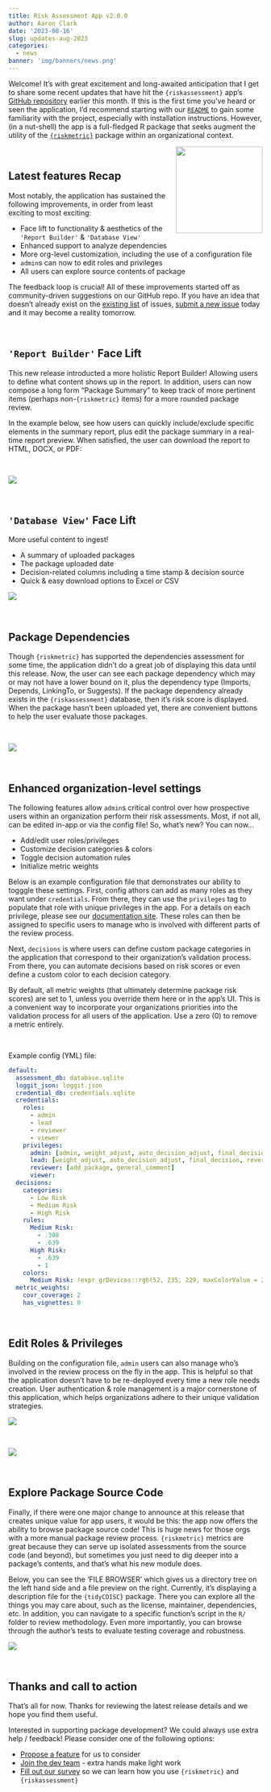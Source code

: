 ```yaml
---
title: Risk Assessment App v2.0.0
author: Aaron Clark
date: '2023-08-16'
slug: updates-aug-2023
categories: 
  - news
banner: 'img/banners/news.png'
---
```


Welcome! It's with great excitement and long-awaited anticipation that I get to share some recent updates that have hit the `{riskassessment}` app's [GitHub repository](https://github.com/pharmaR/riskassessment) earlier this month. If this is the first time you've heard or seen the application, I'd recommend starting with our [`README`](https://github.com/pharmaR/riskassessment#readme) to gain some familiarity with the project, especially with installation instructions. However, (in a nut-shell) the app is a full-fledged R package that seeks augment the utility of the [`{riskmetric}`](https://github.com/pharmaR/riskmetric) package within an organizational context.

<!-- to render html in RStudio, I used the following filepath: -->
<!-- ../../static/blog/2023-08-16-riskassessment-new-release-updates_files/riskassessment_logo.png -->

<a href='https://bit.ly/raa_docs'><img src="/blog/2023-08-16-riskassessment-new-release-updates_files/riskassessment_logo.png" align="right" height="172" style="float:right; height:172px;"/></a>



<br>

## Latest features Recap

Most notably, the application has sustained the following improvements, in order from least exciting to most exciting:

* Face lift to functionality & aesthetics of the `'Report Builder'` & `'Database View'`
* Enhanced support to analyze dependencies
* More org-level customization, including the use of a configuration file 
* `admin`s can now to edit roles and privileges
* All users can explore source contents of package

The feedback loop is crucial! All of these improvements started off as community-driven suggestions on our GitHub repo. If you have an idea that doesn't already exist on the [existing list](https://github.com/pharmaR/riskassessment/issues) of issues, [submit a new issue](https://github.com/pharmaR/riskassessment/issues/new) today and it may become a reality tomorrow.


<br>


## `'Report Builder'` Face Lift

This new release introducted a more holistic Report Builder! Allowing users to define what content shows up in the report. In addition, users can now compose a long form "Package Summary" to keep track of more pertinent items (perhaps non-`{riskmetric}` items) for a more rounded package review.

In the example below, see how users can quickly include/exclude specific elements in the summary report, plus edit the package summary in a real-time report preview. When satisfied, the user can download the report to HTML, DOCX, or PDF:

<br>

  
![](/blog/2023-08-16-riskassessment-new-release-updates_files/report_builder.gif)



<br>

## `'Database View'` Face Lift 

More useful content to ingest!

  * A summary of uploaded packages
  * The package uploaded date
  * Decision-related columns including a time stamp & decision source
  * Quick & easy download options to Excel or CSV


![](/blog/2023-08-16-riskassessment-new-release-updates_files/uploaded_pkgs.png)




<br>

## Package Dependencies

Though `{riskmetric}` has supported the dependencies assessment for some time, the application didn't do a great job of displaying this data until this release. Now, the user can see each package dependency which may or may not have a lower bound on it, plus the dependency type (Imports, Depends, LinkingTo, or Suggests). If the package dependency already exists in the `{riskassessment}` database, then it's risk score is displayed. When the package hasn't been uploaded yet, there are convenient buttons to help the user evaluate those packages.

<br>

![](/blog/2023-08-16-riskassessment-new-release-updates_files/dependencies.png)






<br>

## Enhanced organization-level settings


The following features allow `admin`s critical control over how prospective users within an organization perform their risk assessments. Most, if not all, can be edited in-app or via the config file! So, what's new? You can now...

* Add/edit user roles/privileges
* Customize decision categories & colors
* Toggle decision automation rules
* Initialize metric weights

Below is an example configuration file that demonstrates our ability to togggle these settings. First, config athors can add as many roles as they want under `credentials`. From there, they can use the `privileges` tag to populate that role with unique privileges in the app. For a details on each privilege, please see our [documentation site](https://pharmar.github.io/riskassessment/articles/User_Roles_and_Privileges.html#privileges). These roles can then be assigned to specific users to manage who is involved with different parts of the review process.

Next, `decisions` is where users can define custom package categories in the application that correspond to their organization's validation process. From there, you can automate decisions based on risk scores or even define a custom color to each decision category.

By default, all metric weights (that ultimately determine package risk scores) are set to 1, unless you override them here or in the app's UI. This is a convenient way to incorporate your organizations priorities into the validation process for all users of the application. Use a zero (0) to remove a metric entirely.

<br>

Example config (YML) file:

```yml
default:
  assessment_db: database.sqlite
  loggit_json: loggit.json
  credential_db: credentials.sqlite
  credentials:
    roles:
      - admin
      - lead
      - reviewer
      - viewer
    privileges:
      admin: [admin, weight_adjust, auto_decision_adjust, final_decision, revert_decision, add_package, delete_package, overall_comment, general_comment]
      lead: [weight_adjust, auto_decision_adjust, final_decision, revert_decision, add_package, delete_package, overall_comment, general_comment]
      reviewer: [add_package, general_comment]
      viewer:
  decisions:
    categories:
      - Low Risk
      - Medium Risk
      - High Risk
    rules:
      Medium Risk:
        - .398
        - .639
      High Risk:
        - .639
        - 1
    colors:
      Medium Risk: !expr grDevices::rgb(52, 235, 229, maxColorValue = 255)
  metric_weights:
    covr_coverage: 2
    has_vignettes: 0
```





<br>

## Edit Roles & Privileges

Building on the configuration file, `admin` users can also manage who's involved in the review process on the fly in the app. This is helpful so that the application doesn't have to be re-deployed every time a new role needs creation. User authentication & role management is a major cornerstone of this application, which helps organizations adhere to their unique validation strategies.

![](/blog/2023-08-16-riskassessment-new-release-updates_files/roles_privileges.png)

<br>

![](/blog/2023-08-16-riskassessment-new-release-updates_files/edit_roles.png)


<br>

## Explore Package Source Code

Finally, if there were one major change to announce at this release that creates unique value for app users, it would be this: the app now offers the ability to browse package source code! This is huge news for those orgs with a more manual package review process. `{riskmetric}` metrics are great because they can serve up isolated assessments from the source code (and beyond), but sometimes you just need to dig deeper into a package's contents, and that's what his new module does. 

Below, you can see the 'FILE BROWSER' which gives us a directory tree on the left hand side and a file preview on the right. Currently, it's displaying a description file for the `{tidyCDISC}` package. There you can explore all the things you may care about, such as the license, maintainer, dependencies, etc. In addition, you can navigate to a specific function's script in the `R/` folder to review methodology. Even more importantly, you can browse through the author's tests to evaluate testing coverage and robustness.

![](/blog/2023-08-16-riskassessment-new-release-updates_files/source_explorer.png)


<br>

## Thanks and call to action

That's all for now. Thanks for reviewing the latest release details and we hope you find them useful.

Interested in supporting package development? We could always use extra help / feedback! Please consider one of the following options:

* [Propose a feature](https://github.com/pharmaR/riskassessment/issues/new) for us to consider
* [Join the dev team](https://www.pharmar.org/contribute/) - extra hands make light work
* [Fill out our survey](https://bit.ly/risk_survey) so we can learn how you use `{riskmetric}` and `{riskassessment}`

<br>

<br>



